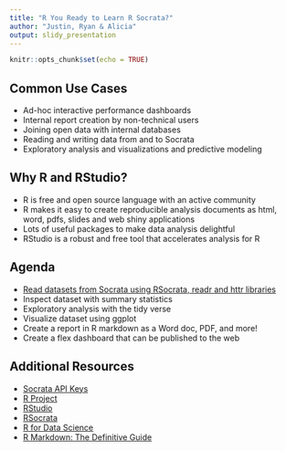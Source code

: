```yaml
---
title: "R You Ready to Learn R Socrata?"
author: "Justin, Ryan & Alicia"
output: slidy_presentation
---
```


```r
knitr::opts_chunk$set(echo = TRUE)
```

## Common Use Cases

- Ad-hoc interactive performance dashboards
- Internal report creation by non-technical users
- Joining open data with internal databases
- Reading and writing data from and to Socrata
- Exploratory analysis and visualizations and predictive modeling

## Why R and RStudio?

- R is free and open source language with an active community
- R makes it easy to create reproducible analysis documents as html, word, pdfs, slides and web shiny applications
- Lots of useful packages to make data analysis delightful
- RStudio is a robust and free tool that accelerates analysis for R

## Agenda

- [Read datasets from Socrata using RSocrata, readr and httr libraries](https://aliciatb.github.io/connect/read_data.html)
- Inspect dataset with summary statistics
- Exploratory analysis with the tidy verse
- Visualize dataset using ggplot
- Create a report in R markdown as a Word doc, PDF, and more!
- Create a flex dashboard that can be published to the web 

## Additional Resources

- [Socrata API Keys](https://socrataapikeys.docs.apiary.io/)
- [R Project](https://www.r-project.org/)
- [RStudio](https://www.rstudio.com/products/rstudio/download/)
- [RSocrata](https://github.com/Chicago/RSocrata)
- [R for Data Science](https://r4ds.had.co.nz/)
- [R Markdown: The Definitive Guide](https://bookdown.org/yihui/rmarkdown/)